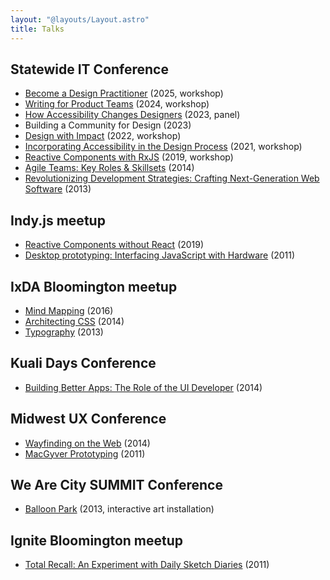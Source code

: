 ```yaml
---
layout: "@layouts/Layout.astro"
title: Talks
---
```


## Statewide IT Conference

- [Become a Design Practitioner](https://go.iu.edu/8t3y) (2025, workshop)
- [Writing for Product Teams](https://github.com/basham/swit-workshop-writing) (2024, workshop)
- [How Accessibility Changes Designers](https://iu.mediaspace.kaltura.com/playlist/dedicated/298783992/1_byeubycp/1_k0venxcl) (2023, panel)
- Building a Community for Design (2023)
- [Design with Impact](https://github.com/basham/swit-workshop-impact) (2022, workshop)
- [Incorporating Accessibility in the Design Process](https://github.com/basham/swit-workshop-a11y) (2021, workshop)
- [Reactive Components with RxJS](https://github.com/basham/swit-workshop-rxjs) (2019, workshop)
- [Agile Teams: Key Roles & Skillsets](https://speakerdeck.com/basham/agile-teams-key-roles-and-skillsets) (2014)
- [Revolutionizing Development Strategies: Crafting Next-Generation Web Software](https://speakerdeck.com/basham/revolutionizing-development-strategies) (2013)

## Indy.js meetup

- [Reactive Components without React](https://github.com/basham/indyjs-talk-2019-03-20) (2019)
- [Desktop prototyping: Interfacing JavaScript with Hardware](https://www.meetup.com/indyjs/events/18977211/) (2011)

## IxDA Bloomington meetup

- [Mind Mapping](https://v4.bash.am/talks/mind-mapping-workshop/) (2016)
- [Architecting CSS](https://v4.bash.am/talks/architecting-css/) (2014)
- [Typography](https://v4.bash.am/talks/typography/) (2013)

## Kuali Days Conference

- [Building Better Apps: The Role of the UI Developer](https://v4.bash.am/talks/the-role-of-the-ui-developer/) (2014)

## Midwest UX Conference

- [Wayfinding on the Web](https://v4.bash.am/talks/wayfinding-on-the-web/) (2014)
- [MacGyver Prototyping](https://speakerdeck.com/basham/macgyver-prototyping-workshop) (2011)

## We Are City SUMMIT Conference
- [Balloon Park](http://www.balloonpark.org) (2013, interactive art installation)

## Ignite Bloomington meetup
- [Total Recall: An Experiment with Daily Sketch Diaries](https://speakerdeck.com/basham/total-recall-an-experiment-with-daily-sketch-diaries) (2011)
